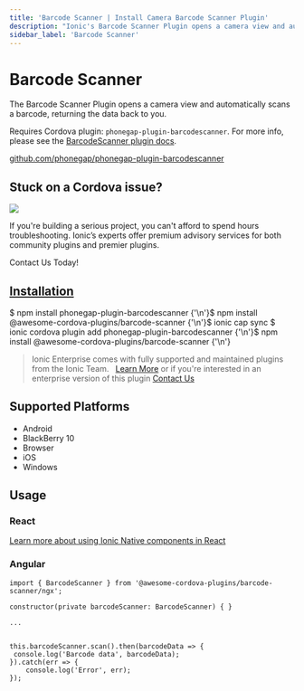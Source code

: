 ```yaml
---
title: 'Barcode Scanner | Install Camera Barcode Scanner Plugin'
description: "Ionic's Barcode Scanner Plugin opens a camera view and automatically scans a barcode, returning the data back to you. Read more for installation and usage."
sidebar_label: 'Barcode Scanner'
---
```



# Barcode Scanner

The Barcode Scanner Plugin opens a camera view and automatically scans a barcode, returning the data back to you.

Requires Cordova plugin: `phonegap-plugin-barcodescanner`. For more info, please see the [BarcodeScanner plugin docs](https://github.com/phonegap/phonegap-plugin-barcodescanner).

<p>
  <a href="https://github.com/phonegap/phonegap-plugin-barcodescanner" target="_blank" rel="noopener" className="git-link">github.com/phonegap/phonegap-plugin-barcodescanner</a>
</p>

<h2>Stuck on a Cordova issue?</h2>
<DocsCard
  className="cordova-ee-card"
  header="Don't waste precious time on plugin issues."
  href="https://ionicframework.com/sales?product_of_interest=Ionic%20Native"
>
  <div>
    <img src="/docs/icons/native-cordova-bot.png" className="cordova-ee-img" />
    <p>If you're building a serious project, you can't afford to spend hours troubleshooting. Ionic’s experts offer premium advisory services for both community plugins and premier plugins.</p>
    <DocsButton className="native-ee-detail">Contact Us Today!</DocsButton>
  </div>
</DocsCard>

<h2 id="installation">
  <a href="#installation">Installation</a>
</h2>
<Tabs
  groupId="runtime"
  defaultValue="Capacitor"
  values={[
    { value: 'Capacitor', label: 'Capacitor' },
    { value: 'Cordova', label: 'Cordova' },
    { value: 'Enterprise', label: 'Enterprise' },
  ]}
>
  <TabItem value="Capacitor">
    <CodeBlock className="language-shell">
      $ npm install phonegap-plugin-barcodescanner {'\n'}$ npm install @awesome-cordova-plugins/barcode-scanner {'\n'}$
      ionic cap sync
    </CodeBlock>
  </TabItem>
  <TabItem value="Cordova">
    <CodeBlock className="language-shell">
      $ ionic cordova plugin add phonegap-plugin-barcodescanner {'\n'}$ npm install
      @awesome-cordova-plugins/barcode-scanner {'\n'}
    </CodeBlock>
  </TabItem>
  <TabItem value="Enterprise">
    <blockquote>
      Ionic Enterprise comes with fully supported and maintained plugins from the Ionic Team. &nbsp;
      <a className="btn" href="https://ionic.io/docs/premier-plugins">Learn More</a> or if you're interested in an enterprise version of this plugin <a className="btn" href="https://ionicframework.com/sales?product_of_interest=Ionic%20Enterprise%20Engine">Contact Us</a>
    </blockquote>
  </TabItem>
</Tabs>

## Supported Platforms

- Android
- BlackBerry 10
- Browser
- iOS
- Windows

## Usage

### React

[Learn more about using Ionic Native components in React](../native-community.md#react)

### Angular

```tsx
import { BarcodeScanner } from '@awesome-cordova-plugins/barcode-scanner/ngx';

constructor(private barcodeScanner: BarcodeScanner) { }

...


this.barcodeScanner.scan().then(barcodeData => {
 console.log('Barcode data', barcodeData);
}).catch(err => {
	console.log('Error', err);
});
```
